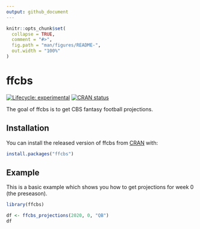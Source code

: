```yaml
---
output: github_document
---
```


<!-- README.md is generated from README.Rmd. Please edit that file -->

```r
knitr::opts_chunk$set(
  collapse = TRUE,
  comment = "#>",
  fig.path = "man/figures/README-",
  out.width = "100%"
)
```

# ffcbs

<!-- badges: start -->
[![Lifecycle: experimental](https://img.shields.io/badge/lifecycle-experimental-orange.svg)](https://www.tidyverse.org/lifecycle/#experimental)
[![CRAN status](https://www.r-pkg.org/badges/version/ffcbs)](https://CRAN.R-project.org/package=ffcbs)
<!-- badges: end -->

The goal of ffcbs is to get CBS fantasy football projections. 

## Installation

You can install the released version of ffcbs from [CRAN](https://CRAN.R-project.org) with:

``` r
install.packages("ffcbs")
```

## Example

This is a basic example which shows you how to get projections for week 0 (the preseason).

```r
library(ffcbs)

df <- ffcbs_projections(2020, 0, "QB")
df
```
